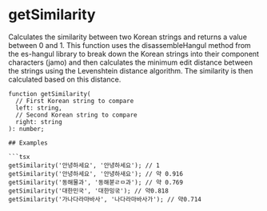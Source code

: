 
# getSimilarity

Calculates the similarity between two Korean strings and returns a value between 0 and 1. This function uses the disassembleHangul method from the es-hangul library to break down the Korean strings into their component characters (jamo) and then calculates the minimum edit distance between the strings using the Levenshtein distance algorithm. The similarity is then calculated based on this distance.

```tsx
function getSimilarity(
  // First Korean string to compare
  left: string,
  // Second Korean string to compare
  right: string
): number;

## Examples

```tsx
getSimilarity('안녕하세요', '안녕하세요'); // 1
getSimilarity('안녕하세요', '안녕하새요'); // 약 0.916
getSimilarity('동해물과', '동해붇ㄹㅁ과'); // 약 0.769
getSimilarity('대한민국', '대한밍굮'); // 약0.818
getSimilarity('가나다라마바사', '나다라마바사가'); // 약0.714
```

<GetSimilarityDemo />
